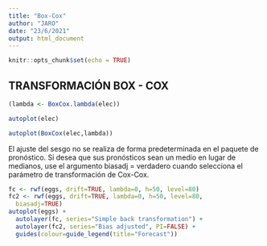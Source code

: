 ```yaml
---
title: "Box-Cox"
author: "JARO"
date: "23/6/2021"
output: html_document
---
```


```r
knitr::opts_chunk$set(echo = TRUE)
```

## TRANSFORMACIÓN BOX - COX

```r
(lambda <- BoxCox.lambda(elec))
```

```r
autoplot(elec)
```


```r
autoplot(BoxCox(elec,lambda))
```

El ajuste del sesgo no se realiza de forma predeterminada en el paquete de pronóstico. Si desea que sus pronósticos sean un medio en lugar de medianos, use el argumento biasadj = verdadero cuando selecciona el parámetro de transformación de Cox-Cox. 

```r
fc <- rwf(eggs, drift=TRUE, lambda=0, h=50, level=80)
fc2 <- rwf(eggs, drift=TRUE, lambda=0, h=50, level=80,
  biasadj=TRUE)
autoplot(eggs) +
  autolayer(fc, series="Simple back transformation") +
  autolayer(fc2, series="Bias adjusted", PI=FALSE) +
  guides(colour=guide_legend(title="Forecast"))
```


